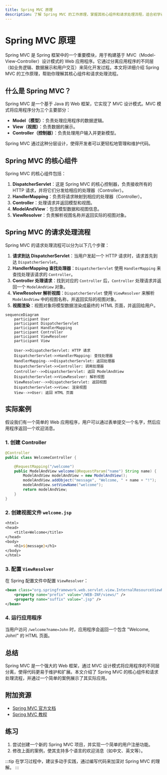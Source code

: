 ```yaml
---
title: Spring MVC 原理
description: 了解 Spring MVC 的工作原理，掌握其核心组件和请求处理流程，适合初学者学习。
---
```


# Spring MVC 原理

Spring MVC 是 Spring 框架中的一个重要模块，用于构建基于 MVC（Model-View-Controller）设计模式的 Web 应用程序。它通过分离应用程序的不同层（如业务逻辑、数据展示和用户交互）来简化开发过程。本文将详细介绍 Spring MVC 的工作原理，帮助你理解其核心组件和请求处理流程。

## 什么是 Spring MVC？

Spring MVC 是一个基于 Java 的 Web 框架，它实现了 MVC 设计模式。MVC 模式将应用程序分为三个主要部分：

- **Model（模型）**：负责处理应用程序的数据逻辑。
- **View（视图）**：负责数据的展示。
- **Controller（控制器）**：负责处理用户输入并更新模型。

Spring MVC 通过这种分层设计，使得开发者可以更轻松地管理和维护代码。

## Spring MVC 的核心组件

Spring MVC 的核心组件包括：

1. **DispatcherServlet**：这是 Spring MVC 的核心控制器，负责接收所有的 HTTP 请求，并将它们分发给相应的处理器（Controller）。
2. **HandlerMapping**：负责将请求映射到相应的处理器（Controller）。
3. **Controller**：处理请求并返回模型和视图。
4. **ModelAndView**：包含模型数据和视图信息。
5. **ViewResolver**：负责解析视图名称并返回实际的视图对象。

## Spring MVC 的请求处理流程

Spring MVC 的请求处理流程可以分为以下几个步骤：

1. **请求到达 DispatcherServlet**：当用户发起一个 HTTP 请求时，请求首先到达 `DispatcherServlet`。
2. **HandlerMapping 查找处理器**：`DispatcherServlet` 使用 `HandlerMapping` 来查找处理该请求的 `Controller`。
3. **Controller 处理请求**：找到对应的 `Controller` 后，`Controller` 处理请求并返回一个 `ModelAndView` 对象。
4. **ViewResolver 解析视图**：`DispatcherServlet` 使用 `ViewResolver` 来解析 `ModelAndView` 中的视图名称，并返回实际的视图对象。
5. **视图渲染**：视图对象将模型数据渲染成最终的 HTML 页面，并返回给用户。

```mermaid
sequenceDiagram
    participant User
    participant DispatcherServlet
    participant HandlerMapping
    participant Controller
    participant ViewResolver
    participant View

    User->>DispatcherServlet: HTTP 请求
    DispatcherServlet->>HandlerMapping: 查找处理器
    HandlerMapping-->>DispatcherServlet: 返回处理器
    DispatcherServlet->>Controller: 调用处理器
    Controller-->>DispatcherServlet: 返回 ModelAndView
    DispatcherServlet->>ViewResolver: 解析视图
    ViewResolver-->>DispatcherServlet: 返回视图
    DispatcherServlet->>View: 渲染视图
    View-->>User: 返回 HTML 页面
```

## 实际案例

假设我们有一个简单的 Web 应用程序，用户可以通过表单提交一个名字，然后应用程序返回一个欢迎消息。

### 1. 创建 Controller

```java
@Controller
public class WelcomeController {

    @RequestMapping("/welcome")
    public ModelAndView welcome(@RequestParam("name") String name) {
        ModelAndView modelAndView = new ModelAndView();
        modelAndView.addObject("message", "Welcome, " + name + "!");
        modelAndView.setViewName("welcome");
        return modelAndView;
    }
}
```

### 2. 创建视图文件 `welcome.jsp`

```jsp
<html>
<head>
    <title>Welcome</title>
</head>
<body>
    <h1>${message}</h1>
</body>
</html>
```

### 3. 配置 `ViewResolver`

在 Spring 配置文件中配置 `ViewResolver`：

```xml
<bean class="org.springframework.web.servlet.view.InternalResourceViewResolver">
    <property name="prefix" value="/WEB-INF/views/" />
    <property name="suffix" value=".jsp" />
</bean>
```

### 4. 运行应用程序

当用户访问 `/welcome?name=John` 时，应用程序会返回一个包含 "Welcome, John!" 的 HTML 页面。

## 总结

Spring MVC 是一个强大的 Web 框架，通过 MVC 设计模式将应用程序的不同层分离，使得代码更易于维护和扩展。本文介绍了 Spring MVC 的核心组件和请求处理流程，并通过一个简单的案例展示了其实际应用。

## 附加资源

- [Spring MVC 官方文档](https://docs.spring.io/spring-framework/docs/current/reference/html/web.html)
- [Spring MVC 教程](https://www.baeldung.com/spring-mvc-tutorial)

## 练习

1. 尝试创建一个新的 Spring MVC 项目，并实现一个简单的用户注册功能。
2. 修改上面的案例，使其支持多个语言的欢迎消息（如中文、英文等）。

:::tip
在学习过程中，建议多动手实践，通过编写代码来加深对 Spring MVC 的理解。
:::